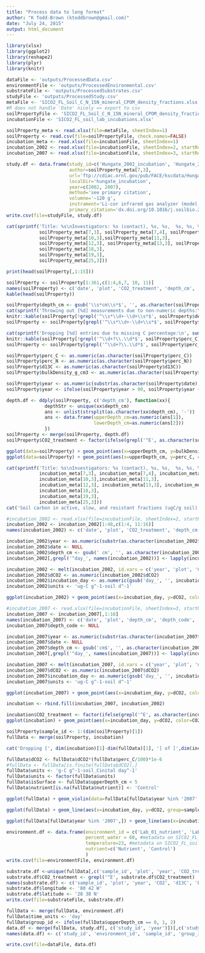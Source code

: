 ```yaml
---
title: "Process data to long format"
author: "K Todd-Brown (ktoddbrown@gmail.com)"
date: "July 24, 2015"
output: html_document
---
```


```r
library(xlsx)
library(ggplot2)
library(reshape2)
library(plyr)
library(knitr)
```

```r
dataFile <- 'outputs/ProcessedData.csv'
environmentFile <- 'outputs/ProcessedEnvironmental.csv'
substrateFile <- 'outputs/ProcessedSubstrates.csv'
studyFile <- 'outputs/ProcessedStudy.csv'
metaFile <- 'SICO2_FL_Soil_C_N_15N_mineral_CPOM_density_fractions.xlsx'
#R does not handle 'Date' nicely => export to csv
soilPropertyFile <- 'SICO2_FL_Soil_C_N_15N_mineral_CPOM_density_fractions_sheet5.csv'
incubationFile <- 'SICO2_FL_soil_lab_incubations.xlsx'
```

```r
soilProperty_meta <- read.xlsx(file=metaFile, sheetIndex=1)
soilProperty <- read.csv(file=soilPropertyFile, check.names=FALSE)
incubation_meta <- read.xlsx(file=incubationFile, sheetIndex=1)
incubation_2002 <- read.xlsx(file=incubationFile, sheetIndex=2, startRow=7)
incubation_2007 <- read.xlsx(file=incubationFile, sheetIndex=3, startRow=10)

```

```r
study.df <- data.frame(study_id=c('Hungate_2002_incubation', 'Hungate_2007_incubation'),
                       author=soilProperty_meta[7,3],
                       url='ftp://cdiac.ornl.gov/pub/FACE/kscdata/Hungate/',
                       localDir='hungate_incubation',
                       year=c(2002, 2007),
                       method='see primary citation',
                       volumne='~120 g',
                       instrament='Li-cor infrared gas analyzer (model Li-7000, Lincoln Nebraska)',
                       primary_citation='dx.doi.org/10.1016/j.soilbio.2008.09.016')
write.csv(file=studyFile, study.df)
```

```r
cat(sprintf('Title: %s\nInvestigators: %s (contact), %s, %s,  %s, %s, %s, %s, %s, %s\nStudy period:%s -- %s\nSite: %s [%sN x %sW at %s meters]\nAbstract: %s\nMethod: %s\nAssociated publication: %s\n', soilProperty_meta[6,3], 
            soilProperty_meta[7,3], soilProperty_meta[7,4], soilProperty_meta[7,5], soilProperty_meta[7,6],soilProperty_meta[7,7], soilProperty_meta[8,3], soilProperty_meta[8,4],soilProperty_meta[8,5],soilProperty_meta[8,6],
            soilProperty_meta[10,3],soilProperty_meta[11,3],
            soilProperty_meta[12,3], soilProperty_meta[13,3], soilProperty_meta[14,3], soilProperty_meta[15,3],
            soilProperty_meta[18,3],
            soilProperty_meta[19,3],
            soilProperty_meta[25,3]))
```

```r
print(head(soilProperty[,1:15]))

soilProperty <- soilProperty[1:361,c(1:4,6,7, 10, 11)]
names(soilProperty) <- c('date', 'plot', 'CO2_treatment', 'depth_cm', 'bulkDensity_g_cm3', 'd13C',  'perc_C', 'perc_N')
kable(head(soilProperty))

soilProperty$depth_cm <- gsub('\\s*cm\\s*$', '', as.character(soilProperty$depth_cm))
cat(sprintf('Throwing out [%d] measurements due to non-numeric depths:\n Ex:\n', sum(!grepl('^\\s*\\d+-\\d+\\s*$', soilProperty$depth_cm))))
knitr::kable(soilProperty[!grepl('^\\s*\\d+-\\d+\\s*$', soilProperty$depth_cm),])
soilProperty <- soilProperty[grepl('^\\s*\\d+-\\d+\\s*$', soilProperty$depth_cm),]

cat(sprintf('Dropping [%d] entries due to missing C percentage:\n', sum(!grepl('^\\d+?\\.\\d*$', soilProperty$perc_C))))
knitr::kable(soilProperty[!grepl('^\\d+?\\.\\d*$', soilProperty$perc_C),])
soilProperty <- soilProperty[grepl('^\\d+?\\.\\d*$', soilProperty$perc_C),]

soilProperty$perc_C <- as.numeric(as.character(soilProperty$perc_C))
soilProperty$perc_N <- as.numeric(as.character(soilProperty$perc_N))
soilProperty$d13C <- as.numeric(as.character(soilProperty$d13C))
soilProperty$bulkDensity_g_cm3 <- as.numeric(as.character(soilProperty$bulkDensity_g_cm3))

soilProperty$year <- as.numeric(substr(as.character(soilProperty$date), 5, 6))
soilProperty$year <- ifelse(soilProperty$year > 90, soilProperty$year + 1900, soilProperty$year + 2000)

depth.df <- ddply(soilProperty, c('depth_cm'), function(xx){
              depthStr <- unique(xx$depth_cm)
              ans <- unlist(strsplit(as.character(xx$depth_cm), '-'))
              ans <- data.frame(upperDepth_cm=as.numeric(ans[1]),
                                lowerDepth_cm=as.numeric(ans[2]))
              })
soilProperty <- merge(soilProperty, depth.df)
soilProperty$CO2_treatment <- factor(ifelse(grepl('^E', as.character(soilProperty$CO2_treatment)), 'Elevated', 'Ambient'))

ggplot(data=soilProperty) + geom_point(aes(x=upperDepth_cm, y=bulkDensity_g_cm3, color=CO2_treatment)) + ylab('Bulk density [g cm^-3]')
ggplot(data=soilProperty) + geom_point(aes(x=upperDepth_cm, y=perc_C, color=CO2_treatment)) + ylab('Carbon percentage [%]')
```


```r
cat(sprintf('Title: %s\nInvestigators: %s (contact), %s, %s,  %s, %s, %s, %s, %s\nStudy period:%s -- %s\nSite: %s [%sN x %sW at %s meters]\nAbstract: %s\nMethod: %s\nAssociated publication: %s\n', incubation_meta[6,3], 
            incubation_meta[7,3], incubation_meta[7,4], incubation_meta[7,5], incubation_meta[7,6],incubation_meta[7,7], incubation_meta[8,3], incubation_meta[8,4],incubation_meta[8,5],
            incubation_meta[10,3],incubation_meta[11,3],
            incubation_meta[12,3], incubation_meta[13,3], incubation_meta[14,3], incubation_meta[15,3],
            incubation_meta[18,3],
            incubation_meta[19,3],
            incubation_meta[25,3]))
cat('Soil carbon in active, slow, and resistant fractions (ugC/g soil), and their sum (total). Active and slow calculated from CO2 production during long-term lab incubations. Resistant estimated as organic C remaining after acid hydrolysis. Also shown are rates of CO2 production in the incubations, in units of ugC/g soil/d\n')
```

```r
#incubation_2002 <- read.xlsx(file=incubationFile, sheetIndex=2, startRow=7)
incubation_2002 <- incubation_2002[1:48,c(1:4, 11:16)]
names(incubation_2002) <- c('date', 'plot', 'CO2_treatment', 'depth_cm', 'day_1', 'day_15', 'day_28', 'day_66', 'day_140', 'day_256')

incubation_2002$year <- as.numeric(substr(as.character(incubation_2002$date), 1,4))
incubation_2002$date <- NULL
incubation_2002$depth_cm <- gsub(' cm', '', as.character(incubation_2002$depth_cm))
incubation_2002[,grepl('^day_', names(incubation_2002))] <- lapply(incubation_2002[,grepl('^day_', names(incubation_2002))], function(xx){as.numeric(as.character(xx))})

incubation_2002 <- melt(incubation_2002, id.vars = c('year', 'plot', 'CO2_treatment', 'depth_cm'), variable.name='incubation_day', value.name='dCO2')
incubation_2002$dCO2 <- as.numeric(incubation_2002$dCO2)
incubation_2002$incubation_day <- as.numeric(gsub('day_', '', incubation_2002$incubation_day))
incubation_2002$units <- 'ug-C g^-1-soil d^-1'

ggplot(incubation_2002) + geom_point(aes(x=incubation_day, y=dCO2, color=CO2_treatment), alpha=0.5)+scale_x_log10()+ylab(sprintf('dCO2 [%s]', unique(incubation_2002$units))) + ggtitle('2002 incubation')
```

```r
#incubation_2007 <- read.xlsx(file=incubationFile, sheetIndex=3, startRow=10)
incubation_2007 <- incubation_2007[,1:16]
names(incubation_2007) <- c('date', 'plot', 'depth_cm', 'depth_code', 'nutrient', 'CO2_treatment', 'day_1', 'day_5', 'day_16', 'day_37', 'day_65', 'day_108', 'day_163', 'day_219', 'day_335', 'day_542')
incubation_2007$depth_code <- NULL

incubation_2007$year <- as.numeric(substr(as.character(incubation_2007$date), 1,4))
incubation_2007$date <- NULL
incubation_2007$depth_cm <- gsub('cm$', '', as.character(incubation_2007$depth_cm))
incubation_2007[,grepl('^day_', names(incubation_2007))] <- lapply(incubation_2007[,grepl('^day_', names(incubation_2007))], function(xx){as.numeric(as.character(xx))})

incubation_2007 <- melt(incubation_2007, id.vars = c('year', 'plot', 'nutrient',  'CO2_treatment', 'depth_cm'), variable.name='incubation_day', value.name='dCO2')
incubation_2007$dCO2 <- as.numeric(incubation_2007$dCO2)
incubation_2007$incubation_day <- as.numeric(gsub('day_', '', incubation_2007$incubation_day))
incubation_2007$units <- 'ug-C g^-1-soil d^-1'

ggplot(incubation_2007) + geom_point(aes(x=incubation_day, y=dCO2, color=CO2_treatment), alpha=0.5)+scale_x_log10() +ylab(sprintf('dCO2 [%s]', unique(incubation_2007$units))) + ggtitle('2007 incubation')
```

```r
incubation <- rbind.fill(incubation_2007, incubation_2002)

incubation$CO2_treatment <- factor(ifelse(grepl('^E', as.character(incubation$CO2_treatment)), 'Elevated', 'Ambient'))
ggplot(incubation) + geom_point(aes(x=incubation_day, y=dCO2, color=CO2_treatment), alpha=0.5)+scale_x_log10()+ylab(sprintf('dCO2 [%s]', unique(incubation$units))) + ggtitle('2002+2007 incubation')
```

```r

soilProperty$sample_id <- 1:(dim(soilProperty)[1])
fullData <- merge(soilProperty, incubation)

cat('Dropping [', dim(incubation)[1]-dim(fullData)[1], '] of [',dim(incubation)[1],'] observations. Due to missing soil property entries.\n')

fullData$dCO2 <- fullData$dCO2*(fullData$perc_C/100)*1e-6
#fullData <- fullData[is.finite(fullData$dCO2),]
fullData$units <- 'g-C g^-1-soil_Cinital day^-1'
fullData$units <- factor(fullData$units)
fullData$isSurface <- fullData$upperDepth_cm < 5
fullData$nutrient[is.na(fullData$nutrient)] <- 'Control'

ggplot(fullData) + geom_violin(data=fullData[fullData$year %in% '2007' & fullData$isSurface,], aes(x=incubation_day, y=dCO2, group=incubation_day, color=isSurface), trim=FALSE, scale='width') + geom_violin(data=fullData[fullData$year %in% '2007' & !fullData$isSurface,], aes(x=incubation_day, y=dCO2, group=incubation_day, color=isSurface), trim=FALSE, scale='width') + ylab(sprintf('dCO2 [%s]', unique(fullData$units))) + scale_x_log10() + scale_y_log10()

ggplot(fullData) + geom_line(aes(x=incubation_day, y=dCO2, group=sample_id, color=isSurface), alpha=0.1) + geom_boxplot(data=fullData[fullData$isSurface, ], aes(x=incubation_day, y=dCO2, group=incubation_day, color=TRUE)) + geom_boxplot(data=fullData[!fullData$isSurface, ], aes(x=incubation_day, y=dCO2, group=incubation_day, color=FALSE)) + scale_x_log10() + scale_y_log10() +  facet_grid(.~year) + ylab(sprintf('dCO2 [%s]', unique(fullData$units))) 

ggplot(fullData[fullData$year %in% '2007',]) + geom_line(aes(x=incubation_day, y=dCO2, group=sample_id, color=isSurface), alpha=0.1) + geom_violin(aes(x=incubation_day, y=dCO2, group=incubation_day, color=isSurface), trim=TRUE, scale='width') + scale_x_log10() + scale_y_log10() + ylab(sprintf('dCO2 [%s]', unique(fullData$units))) 
````

```r
environment.df <- data.frame(environment_id = c('Lab_01_nutrient', 'Lab_02_control'),
                             percent_water = 60, #metadata on SICO2_FL_soil_lab_incubations.xlsx
                             temperature=23, #metadata on SICO2_FL_soil_lab_incubations.xlsx
                             nutrient=c('Nutrient', 'Control')
                             )
write.csv(file=environmentFile, environment.df)

substrate.df <-unique(fullData[,c('sample_id', 'plot', 'year', 'CO2_treatment', 'd13C', 'bulkDensity_g_cm3', 'perc_C', 'perc_N', 'upperDepth_cm', 'lowerDepth_cm')])
substrate.df$CO2_treatment <- grepl('^E', substrate.df$CO2_treatment)
names(substrate.df) <- c('sample_id', 'plot', 'year', 'CO2', 'd13C', 'bulkDensity', 'percent_carbon', 'percent_nirogen', 'depth_upper', 'depth_lower')
substrate.df$longitude <- '80 42 W'
substrate.df$latitude <- '28 38 N'
write.csv(file=substrateFile, substrate.df)

fullData <- merge(fullData, environment.df)
fullData$time_units <- 'day'
fullData$group_id <- ifelse(fullData$upperDepth_cm == 0, 1, 2)
data.df <- merge(fullData, study.df[, c('study_id', 'year')])[,c('study_id', 'environment_id', 'sample_id','group_id', 'incubation_day', 'time_units', 'dCO2', 'units')]
names(data.df) <- c('study_id', 'environment_id', 'sample_id', 'group_id', 'elapsed_time', 'time_units', 'carbon_flux', 'carbon_units')

write.csv(file=dataFile, data.df)

```
